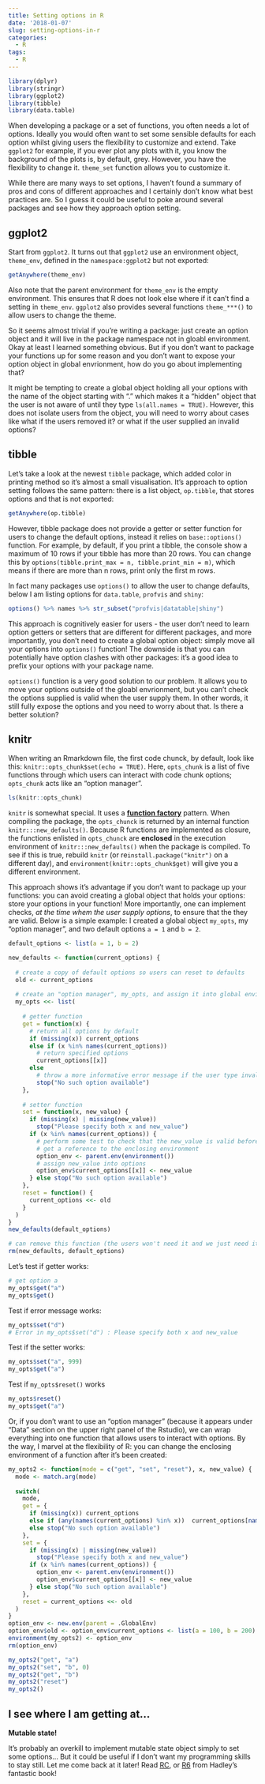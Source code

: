 ---
title: Setting options in R
date: '2018-01-07'
slug: setting-options-in-r
categories:
  - R
tags:
  - R
---

```{r include=FALSE}
library(dplyr)
library(stringr)
library(ggplot2)
library(tibble)
library(data.table)
```

When developing a package or a set of functions, you often needs a lot of options. Ideally you would often want to set some sensible defaults for each option whilst giving users the flexibility to customize and extend. Take `ggplot2` for example, if you ever plot any plots with it, you know the background of the plots is, by default, grey. However, you have the flexibility to change it. `theme_set` function allows you to customize it. 

While there are many ways to set options, I haven't found a summary of pros and cons of different approaches and I certainly don't know what best practices are. So I guess it could be useful to poke around several packages and see how they approach option setting. 

## ggplot2

Start from `ggplot2`. It turns out that `ggplot2` use an environment object, `theme_env`, defined in the `namespace:ggplot2` but not exported: 

```{r}
getAnywhere(theme_env)
```

Also note that the parent environment for `theme_env` is the empty environment. 
This ensures that R does not look else where if it can't find a setting in `theme_env`. `ggplot2` also provides several functions `theme_***()` to allow users to change the theme.

So it seems almost trivial if you're writing a package: just create an option object and it will live in the package namespace not in gloabl environment. Okay at least I learned something obvious. But if you don't want to package your functions up for some reason and you don't want to expose your option object in global envrionment, how do you go about implementing that? 

It might be tempting to create a global object holding all your options with the name of the object starting with "." which makes it a "hidden" object that the user is not aware of until they type `ls(all.names = TRUE)`. However, this does not isolate users from the object, you will need to worry about cases like what if the users removed it? or what if the user supplied an invalid options? 

## tibble 

Let's take a look at the newest `tibble` package, which added color in printing method so it's almost a small visualisation. It's approach to option setting follows the same pattern: there is a list object, `op.tibble`, that stores options and that is not exported: 
```{r}
getAnywhere(op.tibble)
```

However, tibble package does not provide a getter or setter function for users to change the default options, instead it relies on `base::options()` function.  For example, by default, if you print a tibble, the console show a maximum of 10 rows if your tibble has more than 20 rows. You can change this by `options(tibble.print_max = n, tibble.print_min = m)`, which means if there are more than n rows, print only the first m rows. 

In fact many packages use `options()` to allow the user to change defaults, below I am listing options for `data.table`, `profvis` and `shiny`:
```{r}
options() %>% names %>% str_subset("profvis|datatable|shiny")
```

This approach is cognitively easier for users - the user don't need to learn option getters or setters that are different for different packages, and more importantly, you don't need to create a global option object: simply move all your options into `options()` function! The downside is that you can potentially have option clashes with other packages: it's a good idea to prefix your options with your package name. 

`options()` function is a very good solution to our problem. It allows you to move your options outside of the gloabl envrionment, but you can't check the options supplied is valid when the user supply them. In other words, it still fully expose the options and you need to worry about that. Is there a better solution?


## knitr

When writing an Rmarkdown file, the first code chunck, by default, look like this:  `knitr::opts_chunk$set(echo = TRUE)`. Here, `opts_chunk` is a list of five functions through which users can interact with code chunk options; `opts_chunk` acts like an "option manager".


```{r}
ls(knitr::opts_chunk)
```


`knitr` is somewhat special. It uses a [__function factory__](http://adv-r.had.co.nz/Functional-programming.html#closures) pattern. When compiling the package, the `opts_chunck` is returned by an internal function `knitr:::new_defaults()`. Because R functions are implemented as closure, the functions enlisted in `opts_chunck` are __enclosed__ in the execution environment of `knitr:::new_defaults()` when the package is compiled. To see if this is true, rebuild `knitr` (or re`install.package("knitr")` on a different day), and `environment(knitr::opts_chunk$get)` will give you a different environment.

This approach shows it's advantage if you don't want to package up your functions: you can avoid creating a global object that holds your options: store your options in your function! More importantly, one can implement checks, _at the time whem the user supply options_, to ensure that the they are valid. Below is a simple example: I created a global object `my_opts`, my "option manager", and two default options `a = 1` and `b = 2`. 

```{r}
default_options <- list(a = 1, b = 2)

new_defaults <- function(current_options) {
  
  # create a copy of default options so users can reset to defaults
  old <- current_options
  
  # create an "option manager", my_opts, and assign it into global environment
  my_opts <<- list(
    
    # getter function 
    get = function(x) {
      # return all options by default
      if (missing(x)) current_options 
      else if (x %in% names(current_options)) 
        # return specified options
        current_options[[x]]
      else
        # throw a more informative error message if the user type invalid option name
        stop("No such option available")
    },
    
    # setter function
    set = function(x, new_value) {
      if (missing(x) | missing(new_value)) 
        stop("Please specify both x and new_value")
      if (x %in% names(current_options)) {
        # perform some test to check that the new_value is valid before change settings
        # get a reference to the enclosing environment
        option_env <- parent.env(environment()) 
        # assign new_value into options
        option_env$current_options[[x]] <- new_value
      } else stop("No such option available")
    },
    reset = function() {
      current_options <<- old
    }
  )
}
new_defaults(default_options)

# can remove this function (the users won't need it and we just need it once to create my_opts)
rm(new_defaults, default_options)
```


Let's test if getter works:
```{r}
# get option a
my_opts$get("a")
my_opts$get()
```

Test if error message works:
```{r eval=FALSE}
my_opts$set("d")
# Error in my_opts$set("d") : Please specify both x and new_value
```

Test if the setter works:
```{r}
my_opts$set("a", 999)
my_opts$get("a")
```

Test if `my_opts$reset()` works
```{r}
my_opts$reset()
my_opts$get("a")
```

Or, if you don't want to use an "option manager" (because it appears under "Data" section on the upper right panel of the Rstudio), we can wrap everything into one function that allows users to interact with options. By the way, I marvel at the flexibility of R: you can change the enclosing environment of a function after it's been created:

```{r}
my_opts2 <- function(mode = c("get", "set", "reset"), x, new_value) {
  mode <- match.arg(mode)
  
  switch(
    mode,
    get = {
      if (missing(x)) current_options
      else if (any(names(current_options) %in% x))  current_options[names(current_options) %in% x]
      else stop("No such option available")
    },
    set = {
      if (missing(x) | missing(new_value)) 
        stop("Please specify both x and new_value")
      if (x %in% names(current_options)) {
        option_env <- parent.env(environment()) 
        option_env$current_options[[x]] <- new_value
      } else stop("No such option available")
    },
    reset = current_options <<- old
  )
}
option_env <- new.env(parent = .GlobalEnv)
option_env$old <- option_env$current_options <- list(a = 100, b = 200)
environment(my_opts2) <- option_env
rm(option_env)
```

```{r collapse=TRUE}
my_opts2("get", "a")
my_opts2("set", "b", 0)
my_opts2("get", "b")
my_opts2("reset")
my_opts2()
```

## I see where I am getting at...

__Mutable state!__

It's probably an overkill to implement mutable state object simply to set some options... But it could be useful if I don't want my programming skills to stay still. Let me come back at it later!
Read [RC](http://adv-r.had.co.nz/OO-essentials.html#rc), or [R6](https://adv-r.hadley.nz/r6.html) from Hadley's fantastic book!

<!-- base R function `asNamespace` allows you to inspect Namespace! Triple colon `:::` allows you to access internal functions, "Use it at your own risk". In fact `:::` simply wraps `get` and `asNamespace`. (`::` wraps `getExportedValue` which wraps get0) -->


<!-- You can not use getAnywhere to find exported data, because exported data does not live in package environment or the namespace -->

<!-- Is namespace:base equal package:base? see advanced R hadley chapter environment right before 6.3.3  -->


<!-- - why skimr has so few bindings in `imports:skimr`? -->

<!--     - list function in DESCRIPTION and refer to a function use `::`. This will not place external functions in `imports:your_package` -->
<!--     - Or list function in NAMESPACE then you don't need to use `::`. This will place external functions in `imports:your_package`. If you use an external funtion repeatedly, it's better to list it in NAMESPACE and it gives you  -->
    


<!-- Idea:  -->
<!-- 1. a peek package that allows user to insert functions between pipes which return invisibly original data. so the user can write long pipes -->
<!-- 1. isGeneric("mean") return FALSE, but isGeneric("plot") returns TRUE. what is isGeneric doing? -->
<!-- 1. Some times you want an object of certain (common) type, and you don't want to create it by hand because it wastes your time, occupy you global env and interrupts your thoughts. so let's do a summary of different types of object available in R -->